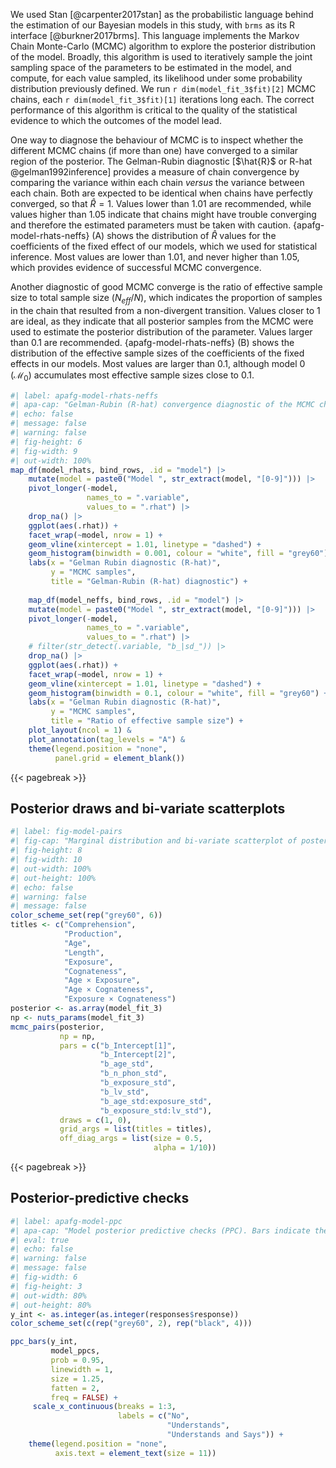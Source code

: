 We used Stan [@carpenter2017stan] as the probabilistic language behind the estimation of our Bayesian models in this study, with `brms` as its R interface [@burkner2017brms]. This language implements the Markov Chain Monte-Carlo (MCMC) algorithm to explore the posterior distribution of the model. Broadly, this algorithm is used to iteratively sample the joint sampling space of the parameters to be estimated in the model, and compute, for each value sampled, its likelihood under some probability distribution previously defined. We run `r dim(model_fit_3$fit)[2]` MCMC chains, each `r dim(model_fit_3$fit)[1]` iterations long each. The correct performance of this algorithm is critical to the quality of the statistical evidence to which the outcomes of the model lead.

One way to diagnose the behaviour of MCMC is to inspect whether the different MCMC chains (if more than one) have converged to a similar region of the posterior. The Gelman-Rubin diagnostic [$\hat{R}$ or R-hat @gelman1992inference] provides a measure of chain convergence by comparing the variance within each chain *versus* the variance between each chain. Both are expected to be identical when chains have perfectly converged, so that $\hat{R} = 1$. Values lower than 1.01 are recommended, while values higher than 1.05 indicate that chains might have trouble converging and therefore the estimated parameters must be taken with caution. {apafg-model-rhats-neffs} (A) shows the distribution of $\hat{R}$ values for the coefficients of the fixed effect of our models, which we used for statistical inference. Most values are lower than 1.01, and never higher than 1.05, which provides evidence of successful MCMC convergence.

Another diagnostic of good MCMC converge is the ratio of effective sample size to total sample size ($N_{eff}/N$), which indicates the proportion of samples in the chain that resulted from a non-divergent transition. Values closer to 1 are ideal, as they indicate that all posterior samples from the MCMC were used to estimate the posterior distribution of the parameter. Values larger than 0.1 are recommended. {apafg-model-rhats-neffs} (B) shows the distribution of the effective sample sizes of the coefficients of the fixed effects in our models. Most values are larger than 0.1, although model 0 ($\mathcal{M}_0$) accumulates most effective sample sizes close to 0.1.

```r
#| label: apafg-model-rhats-neffs
#| apa-cap: "Gelman-Rubin (R-hat) convergence diagnostic of the MCMC chains in the Bayesian models."
#| echo: false
#| message: false
#| warning: false
#| fig-height: 6
#| fig-width: 9
#| out-width: 100%
map_df(model_rhats, bind_rows, .id = "model") |> 
    mutate(model = paste0("Model ", str_extract(model, "[0-9]"))) |> 
    pivot_longer(-model, 
                 names_to = ".variable",
                 values_to = ".rhat") |>
    drop_na() |> 
    ggplot(aes(.rhat)) +
    facet_wrap(~model, nrow = 1) +
    geom_vline(xintercept = 1.01, linetype = "dashed") +
    geom_histogram(binwidth = 0.001, colour = "white", fill = "grey60") +
    labs(x = "Gelman Rubin diagnostic (R-hat)",
         y = "MCMC samples",
         title = "Gelman-Rubin (R-hat) diagnostic") +
    
    map_df(model_neffs, bind_rows, .id = "model") |> 
    mutate(model = paste0("Model ", str_extract(model, "[0-9]"))) |> 
    pivot_longer(-model, 
                 names_to = ".variable",
                 values_to = ".rhat") |>
    # filter(str_detect(.variable, "b_|sd_")) |> 
    drop_na() |> 
    ggplot(aes(.rhat)) +
    facet_wrap(~model, nrow = 1) +
    geom_vline(xintercept = 1.01, linetype = "dashed") +
    geom_histogram(binwidth = 0.1, colour = "white", fill = "grey60") +
    labs(x = "Gelman Rubin diagnostic (R-hat)",
         y = "MCMC samples",
         title = "Ratio of effective sample size") +
    plot_layout(ncol = 1) &
    plot_annotation(tag_levels = "A") &
    theme(legend.position = "none",
          panel.grid = element_blank())
```

{{< pagebreak >}}

## Posterior draws and bi-variate scatterplots {.unnumbered}

```r
#| label: fig-model-pairs
#| fig-cap: "Marginal distribution and bi-variate scatterplot of posterior samples for the fixed regression coefficients in Model 3."
#| fig-height: 8
#| fig-width: 10
#| out-width: 100%
#| out-height: 100%
#| echo: false
#| warning: false
#| message: false
color_scheme_set(rep("grey60", 6))
titles <- c("Comprehension",
            "Production",
            "Age",
            "Length",
            "Exposure",
            "Cognateness",
            "Age × Exposure",
            "Age × Cognateness",
            "Exposure × Cognateness")
posterior <- as.array(model_fit_3)
np <- nuts_params(model_fit_3) 
mcmc_pairs(posterior,
           np = np, 
           pars = c("b_Intercept[1]",
                    "b_Intercept[2]",
                    "b_age_std",
                    "b_n_phon_std",
                    "b_exposure_std",
                    "b_lv_std",
                    "b_age_std:exposure_std",
                    "b_exposure_std:lv_std"),
           draws = c(1, 0),
           grid_args = list(titles = titles),
           off_diag_args = list(size = 0.5,
                                alpha = 1/10))
```

{{< pagebreak >}}

## Posterior-predictive checks {.unnumbered}

```r
#| label: apafg-model-ppc
#| apa-cap: "Model posterior predictive checks (PPC). Bars indicate the observed proportion of responses to each category (No, Understands, and Understands and Says). Blue dots and error bars represent the mean proportion of responses simulated from the posterior for each category, and its 95\\% interval."
#| eval: true
#| echo: false
#| warning: false
#| message: false
#| fig-width: 6
#| fig-height: 3
#| out-width: 80%
#| out-height: 80%
y_int <- as.integer(as.integer(responses$response))
color_scheme_set(c(rep("grey60", 2), rep("black", 4)))

ppc_bars(y_int, 
         model_ppcs,
         prob = 0.95,
         linewidth = 1,
         size = 1.25,
         fatten = 2,
         freq = FALSE) +
     scale_x_continuous(breaks = 1:3,
                        labels = c("No",
                                   "Understands", 
                                   "Understands and Says")) +
    theme(legend.position = "none",
          axis.text = element_text(size = 11))
```
